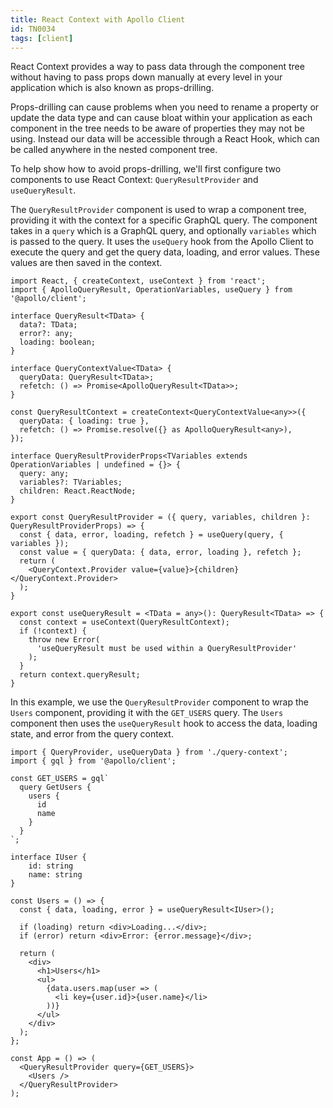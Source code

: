 ```yaml
---
title: React Context with Apollo Client
id: TN0034
tags: [client]
---
```

React Context provides a way to pass data through the component tree without having to pass props down manually at every level in your application which is also known as props-drilling.

Props-drilling can cause problems when you need to rename a property or update the data type and can cause bloat within your application as each component in the tree needs to be aware of properties they may not be using. Instead our data will be accessible through a React Hook, which can be called anywhere in the nested component tree.

To help show how to avoid props-drilling, we'll first configure two components to use React Context: `QueryResultProvider` and `useQueryResult`.

The `QueryResultProvider` component is used to wrap a component tree, providing it with the context for a specific GraphQL query. The component takes in a `query` which is a GraphQL query, and optionally  `variables` which is passed to the query. It uses the `useQuery` hook from the Apollo Client to execute the query and get the query data, loading, and error values. These values are then saved in the context.

```tsx
import React, { createContext, useContext } from 'react';
import { ApolloQueryResult, OperationVariables, useQuery } from '@apollo/client';

interface QueryResult<TData> {
  data?: TData;
  error?: any;
  loading: boolean;
}

interface QueryContextValue<TData> {
  queryData: QueryResult<TData>;
  refetch: () => Promise<ApolloQueryResult<TData>>;
}

const QueryResultContext = createContext<QueryContextValue<any>>({
  queryData: { loading: true },
  refetch: () => Promise.resolve({} as ApolloQueryResult<any>),
});

interface QueryResultProviderProps<TVariables extends OperationVariables | undefined = {}> {
  query: any;
  variables?: TVariables;
  children: React.ReactNode;
}

export const QueryResultProvider = ({ query, variables, children }: QueryResultProviderProps) => {
  const { data, error, loading, refetch } = useQuery(query, { variables });
  const value = { queryData: { data, error, loading }, refetch };
  return (
    <QueryContext.Provider value={value}>{children}</QueryContext.Provider>
  );
}

export const useQueryResult = <TData = any>(): QueryResult<TData> => {
  const context = useContext(QueryResultContext);
  if (!context) {
    throw new Error(
      'useQueryResult must be used within a QueryResultProvider'
    );
  }
  return context.queryResult;
}
```

In this example, we use the `QueryResultProvider` component to wrap the `Users` component, providing it with the `GET_USERS` query. The `Users` component then uses the `useQueryResult` hook to access the data, loading state, and error from the query context.

```tsx
import { QueryProvider, useQueryData } from './query-context';
import { gql } from '@apollo/client';

const GET_USERS = gql`
  query GetUsers {
    users {
      id
      name
    }
  }
`;

interface IUser {
	id: string
	name: string
}

const Users = () => {
  const { data, loading, error } = useQueryResult<IUser>();

  if (loading) return <div>Loading...</div>;
  if (error) return <div>Error: {error.message}</div>;

  return (
    <div>
      <h1>Users</h1>
      <ul>
        {data.users.map(user => (
          <li key={user.id}>{user.name}</li>
        ))}
      </ul>
    </div>
  );
};

const App = () => (
  <QueryResultProvider query={GET_USERS}>
    <Users />
  </QueryResultProvider>
);
```